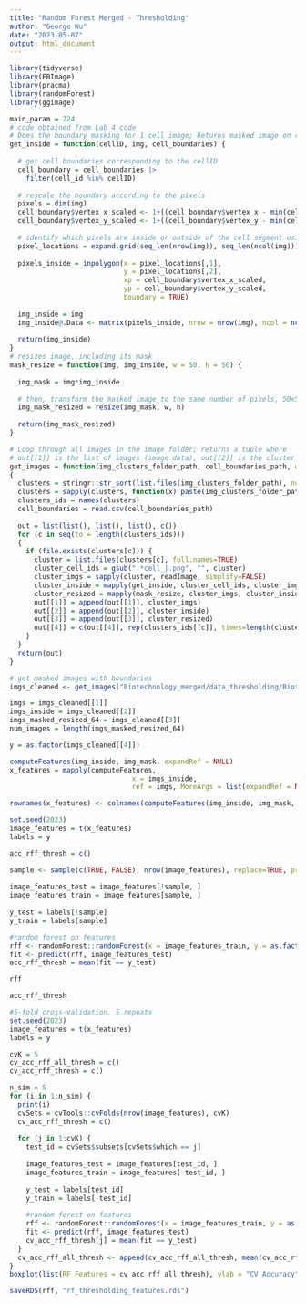---
title: "Random Forest Merged - Thresholding"
author: "George Wu"
date: "2023-05-07"
output: html_document
---

```{r setup, warning=FALSE}
library(tidyverse)
library(EBImage)
library(pracma)
library(randomForest)
library(ggimage)
```

```{r}
main_param = 224
# code obtained from Lab 4 code
# Does the boundary masking for 1 cell image; Returns masked image on region of interest
get_inside = function(cellID, img, cell_boundaries) {
  
  # get cell boundaries corresponding to the cellID
  cell_boundary = cell_boundaries |>
    filter(cell_id %in% cellID)
  
  # rescale the boundary according to the pixels
  pixels = dim(img)
  cell_boundary$vertex_x_scaled <- 1+((cell_boundary$vertex_x - min(cell_boundary$vertex_x))/0.2125)
  cell_boundary$vertex_y_scaled <- 1+((cell_boundary$vertex_y - min(cell_boundary$vertex_y))/0.2125)
  
  # identify which pixels are inside or outside of the cell segment using inpolygon
  pixel_locations = expand.grid(seq_len(nrow(img)), seq_len(ncol(img)))
  
  pixels_inside = inpolygon(x = pixel_locations[,1],
                            y = pixel_locations[,2],
                            xp = cell_boundary$vertex_x_scaled,
                            yp = cell_boundary$vertex_y_scaled,
                            boundary = TRUE)
  
  img_inside = img
  img_inside@.Data <- matrix(pixels_inside, nrow = nrow(img), ncol = ncol(img))
  
  return(img_inside)
}
# resizes image, including its mask
mask_resize = function(img, img_inside, w = 50, h = 50) {
  
  img_mask = img*img_inside
  
  # then, transform the masked image to the same number of pixels, 50x50
  img_mask_resized = resize(img_mask, w, h)
  
  return(img_mask_resized)
}

# Loop through all images in the image folder; returns a tuple where 
# out[[1]] is the list of images (image data), out[[2]] is the cluster it belongs to
get_images = function(img_clusters_folder_path, cell_boundaries_path, w=50, h=50)
{
  clusters = stringr::str_sort(list.files(img_clusters_folder_path), num = TRUE)
  clusters = sapply(clusters, function(x) paste(img_clusters_folder_path, x, sep=''))
  clusters_ids = names(clusters)
  cell_boundaries = read.csv(cell_boundaries_path)
  
  out = list(list(), list(), list(), c())
  for (c in seq(to = length(clusters_ids)))
  {
    if (file.exists(clusters[c])) {
      cluster = list.files(clusters[c], full.names=TRUE)
      cluster_cell_ids = gsub(".*cell_|.png", "", cluster)
      cluster_imgs = sapply(cluster, readImage, simplify=FALSE)
      cluster_inside = mapply(get_inside, cluster_cell_ids, cluster_imgs, MoreArgs = list(cell_boundaries = cell_boundaries), SIMPLIFY = FALSE)
      cluster_resized = mapply(mask_resize, cluster_imgs, cluster_inside, MoreArgs = list(w=main_param, h=main_param), SIMPLIFY = FALSE)
      out[[1]] = append(out[[1]], cluster_imgs)
      out[[2]] = append(out[[2]], cluster_inside)
      out[[3]] = append(out[[3]], cluster_resized)
      out[[4]] = c(out[[4]], rep(clusters_ids[[c]], times=length(cluster_cell_ids)))
    }
  }
  return(out)
}
```

```{r}
# get masked images with boundaries
imgs_cleaned <- get_images("Biotechnology_merged/data_thresholding/Biotechnology/data_processed/cell_images/", "Biotechnology_merged/data_thresholding/Biotechnology/data_processed/cell_boundaries.csv.gz", main_param, main_param)
```

```{r}
imgs = imgs_cleaned[[1]]
imgs_inside = imgs_cleaned[[2]]
imgs_masked_resized_64 = imgs_cleaned[[3]]
num_images = length(imgs_masked_resized_64)
```

```{r}
y = as.factor(imgs_cleaned[[4]])
```

```{r}
computeFeatures(img_inside, img_mask, expandRef = NULL)
x_features = mapply(computeFeatures, 
                              x = imgs_inside,
                              ref = imgs, MoreArgs = list(expandRef = NULL))

```

```{r}
rownames(x_features) <- colnames(computeFeatures(img_inside, img_mask, expandRef = NULL))
```

```{r}
set.seed(2023)
image_features = t(x_features)
labels = y

acc_rff_thresh = c()

sample <- sample(c(TRUE, FALSE), nrow(image_features), replace=TRUE, prob=c(0.8,0.2))
    
image_features_test = image_features[!sample, ]
image_features_train = image_features[sample, ]
    
y_test = labels[!sample]
y_train = labels[sample]

#random forest on features    
rff <- randomForest::randomForest(x = image_features_train, y = as.factor(y_train))
fit <- predict(rff, image_features_test)
acc_rff_thresh = mean(fit == y_test)
```

```{r}
rff
```

```{r}
acc_rff_thresh
```

```{r}
#5-fold cross-validation, 5 repeats
set.seed(2023)
image_features = t(x_features)
labels = y

cvK = 5
cv_acc_rff_all_thresh = c()
cv_acc_rff_thresh = c()

n_sim = 5
for (i in 1:n_sim) {
  print(i)
  cvSets = cvTools::cvFolds(nrow(image_features), cvK)
  cv_acc_rff_thresh = c()
  
  for (j in 1:cvK) {
    test_id = cvSets$subsets[cvSets$which == j]
  
    image_features_test = image_features[test_id, ]
    image_features_train = image_features[-test_id, ]
    
    y_test = labels[test_id]
    y_train = labels[-test_id]
    
    #random forest on features
    rff <- randomForest::randomForest(x = image_features_train, y = as.factor(y_train))
    fit <- predict(rff, image_features_test)
    cv_acc_rff_thresh[j] = mean(fit == y_test)
  }
  cv_acc_rff_all_thresh <- append(cv_acc_rff_all_thresh, mean(cv_acc_rff_thresh))
}
boxplot(list(RF_Features = cv_acc_rff_all_thresh), ylab = "CV Accuracy", xlab = "Random Forest Model")
```

```{r}
saveRDS(rff, "rf_thresholding_features.rds")
```
